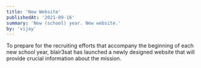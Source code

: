 ```yaml
---
title: 'New Website'
publishedAt: '2021-09-16'
summary: 'New (school) year. New website.'
by: 'vijay'
---
```


To prepare for the recruiting efforts that accompany the beginning of each new school year, blair3sat has launched
a newly designed website that will provide crucial information about the mission.